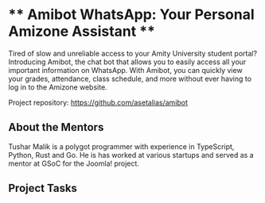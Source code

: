 # ** Amibot WhatsApp: Your Personal Amizone Assistant ** 

Tired of slow and unreliable access to your Amity University student portal? Introducing Amibot, the chat bot that allows you to easily access all your important information on WhatsApp. With Amibot, you can quickly view your grades, attendance, class schedule, and more without ever having to log in to the Amizone website.

Project repository: https://github.com/asetalias/amibot

## About the Mentors

Tushar Malik is a polygot programmer with experience in TypeScript, Python, Rust and Go. He is has worked at various startups and served as a mentor at GSoC for the Joomla! project.

## Project Tasks
